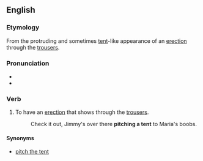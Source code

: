 ==English==

===Etymology===
From the protruding and sometimes [[tent]]-like appearance of an [[erection]] through the [[trousers]].

===Pronunciation===
* {{IPA|/ˌpɪtʃəˈtɛnt/}}
* {{IPA|/ˌpɪtʃʌˈtɛnt/}}

===Verb===
{{en-verb|inf=[[pitch]] [[a]] [[tent]]|pitches a tent|pitching a tent|pitched a tent}}

# {{idiom|slang}} To have an [[erection]] that shows through the [[trousers]].
#: Check it out, Jimmy's over there '''pitching a tent''' to Maria's boobs.

====Synonyms====
*[[pitch the tent]]